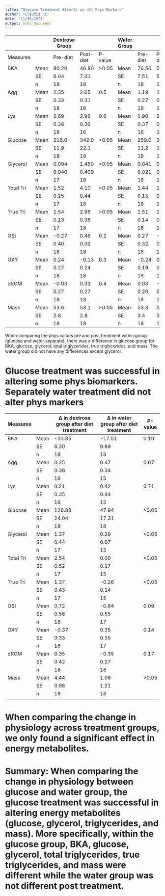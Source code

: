```yaml
---
title: "Glucose Treatment Effects on all Phys Markers"
author: "Claudia Ki"
date: "11/30/2021"
output: html_document
---
```


|           |      | Dextrose Group |           |         | Water Group |          |           |         |
| --------- | ---- | -------------- | --------- | ------- | ----------- | -------- | --------- | ------- |
| Measures  |      | Pre-diet       | Post-diet | P-value |             | Pre-diet | Post-diet | P-value |
| BKA       | Mean | 80.20          | 46.80     |  >0.05  | Mean        | 76.50    | 59.00     | 0.08    |
|           | SE   | 6.04           | 7.01      |         | SE          | 7.51     | 5.30      |         |
|           | n    | 18             | 18        |         | n           | 18       | 18        |         |
| Agg       | Mean | 2.35           | 2.65      | 0.5     | Mean        | 1.19     | 1.65      | 0.2     |
|           | SE   | 0.33           | 0.31      |         | SE          | 0.27     | 0.27      |         |
|           | n    | 18             | 16        |         | n           | 16       | 17        |         |
| Lys       | Mean | 2.69           | 2.96      | 0.6     | Mean        | 1.90     | 2.27      | 0.4     |
|           | SE   | 0.38           | 0.36      |         | SE          | 0.37     | 0.31      |         |
|           | n    | 18             | 16        |         | n           | 16       | 17        |         |
| Glucose   | Mean | 216.0          | 342.0     |  >0.05  | Mean        | 259.0    | 307.0     | 0.1     |
|           | SE   | 11.9           | 22.1      |         | SE          | 11.2     | 17.1      |         |
|           | n    | 18             | 18        |         | n           | 18       | 18        |         |
| Glycerol  | Mean | 0.094          | 1.450     |  >0.05  | Mean        | 0.041    | 0.355     |  >0.05  |
|           | SE   | 0.040          | 0.409     |         | SE          | 0.021    | 0.070     |         |
|           | n    | 17             | 18        |         | n           | 16       | 17        |         |
| Total Tri | Mean | 1.52           | 4.10      |  >0.05  | Mean        | 1.44     | 1.52      | 1.0     |
|           | SE   | 0.15           | 0.44      |         | SE          | 0.15     | 0.13      |         |
|           | n    | 17             | 18        |         | n           | 16       | 17        |         |
| True Tri  | Mean | 1.54           | 2.96      |  >0.05  | Mean        | 1.51     | 1.32      | 0.1     |
|           | SE   | 0.13           | 0.38      |         | SE          | 0.14     | 0.11      |         |
|           | n    | 17             | 18        |         | n           | 16       | 17        |         |
| OSI       | Mean |  -0.27         | 0.46      | 0.2     | Mean        | 0.27     |  -0.38    | 0.3     |
|           | SE   | 0.40           | 0.32      |         | SE          | 0.32     | 0.34      |         |
|           | n    | 18             | 18        |         | n           | 18       | 17        |         |
| OXY       | Mean | 0.24           |  -0.13    | 0.3     | Mean        | -0.24    | 0.14      | 0.3     |
|           | SE   | 0.27           | 0.24      |         | SE          | 0.19     | 0.24      |         |
|           | n    | 18             | 18        |         | n           | 18       | 17        |         |
| dROM      | Mean |  -0.03         | 0.33      | 0.4     | Mean        | 0.03     | -0.33     | 0.2     |
|           | SE   | 0.27           | 0.27      |         | SE          | 0.20     | 0.17      |         |
|           | n    | 18             | 18        |         | n           | 18       | 18        |         |
| Mass      | Mean | 53.6           | 58.1      |  >0.05  | Mean        | 53.3     | 54.4      | 0.4     |
|           | SE   | 2.8            | 2.8       |         | SE          | 3.4      | 3.1       |         |
|           | n    | 18             | 18        |         | n           | 18       | 18        |         |

When comparing the phys values pre and post treatment within group (glucose and water separate), there was a difference in glucose group for BKA, glucose, glycerol, total triglycerides, true triglycerides, and mass. The water group did not have any differences except glycerol. 

# Glucose treatment was successful in altering some phys biomarkers. Separately water treatment did not alter phys markers

| Measures  |      | Δ in dextrose group after diet treatment | Δ in water group after diet treatment | P-value |
| --------- | ---- | ---------------------------------------- | ------------------------------------- | ------- |
| BKA       | Mean | -33.35                                   |-17.51                                 | 0.19    |
|           | SE   | 6.30                                     | 9.89                                  |         |
|           | n    | 18                                       | 18                                    |         |
| Agg       | Mean | 0.25                                     | 0.47                                  | 0.67    |
|           | SE   | 0.36                                     | 0.34                                  |         |
|           | n    | 16                                       | 15                                    |         |
| Lys       | Mean | 0.21                                     | 0.42                                  | 0.71    |
|           | SE   | 0.35                                     | 0.44                                  |         |
|           | n    | 16                                       | 15                                    |         |
| Glucose   | Mean | 126.83                                   | 47.94                                 |  >0.05  |
|           | SE   | 24.04                                    | 17.31                                 |         |
|           | n    | 18                                       | 18                                    |         |
| Glycerol  | Mean | 1.37                                     | 0.29                                  |  >0.05  |
|           | SE   | 0.44                                     | 0.07                                  |         |
|           | n    | 17                                       | 15                                    |         |
| Total Tri | Mean | 2.54                                     | 0.00                                  |  >0.05  |
|           | SE   | 0.52                                     | 0.17                                  |         |
|           | n    | 17                                       | 15                                    |         |
| True Tri  | Mean | 1.37                                     | -0.26                                 |  >0.05  |
|           | SE   | 0.43                                     | 0.14                                  |         |
|           | n    | 17                                       | 15                                    |         |
| OSI       | Mean | 0.72                                     | -0.64                                 | 0.09    |
|           | SE   | 0.56                                     | 0.55                                  |         |
|           | n    | 18                                       | 17                                    |         |
| OXY       | Mean | -0.37                                    | 0.35                                  | 0.14    |
|           | SE   | 0.33                                     | 0.35                                  |         |
|           | n    | 18                                       | 17                                    |         |
| dROM      | Mean | 0.35                                     | -0.35                                 | 0.17    |
|           | SE   | 0.42                                     | 0.27                                  |         |
|           | n    | 18                                       | 18                                    |         |
| Mass      | Mean | 4.44                                     | 1.06                                  |  >0.05  |
|           | SE   | 0.98                                     | 1.21                                  |         |
|           | n    | 18                                       | 18                                    |         |
|           |      |                                          |                                       |         |

# When comparing the change in physiology across treatment groups, we only found a significant effect in energy metabolites.

# Summary: When comparing the change in physiology between glucose and water group, the glucose treatment was successful in altering energy metabolites (glucose, glycerol, triglycerides, and mass). More specifically, within the glucose group, BKA, glucose, glycerol, total triglycerides, true triglycerides, and mass were different while the water group was not different post treatment. 